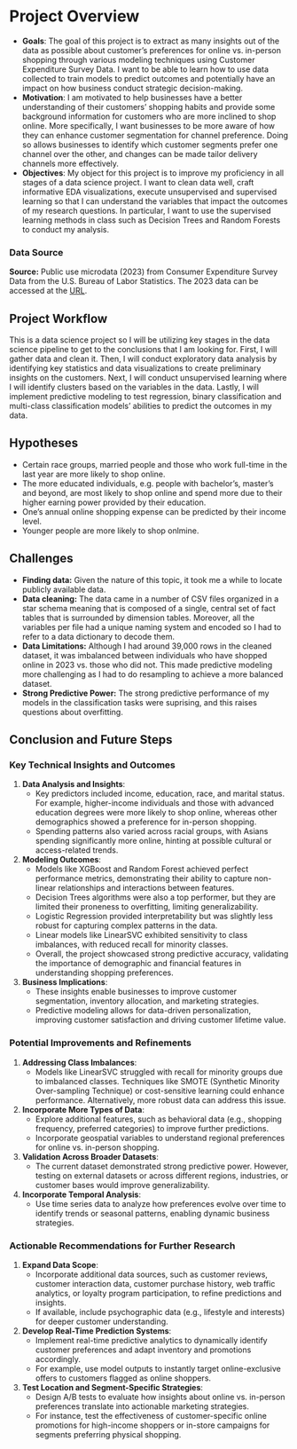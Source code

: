 # Project Overview

- **Goals**: The goal of this project is to extract as many insights out of the data as possible about customer's preferences for online vs. in-person shopping through various modeling techniques using Customer Expenditure Survey Data. I want to be able to learn how to use data collected to train models to predict outcomes and potentially have an impact on how business conduct strategic decision-making. 
- **Motivation**: I am motivated to help businesses have a better understanding of their customers' shopping habits and provide some background information for customers who are more inclined to shop online. More specifically, I want businesses to be more aware of how they can enhance customer segmentation for channel preference. Doing so allows businesses to identify which customer segments prefer one channel over the other, and changes can be made tailor delivery channels more effectively.
- **Objectives**: My object for this project is to improve my proficiency in all stages of a data science project. I want to clean data well, craft informative EDA visualizations, execute unsupervised and supervised learning so that I can understand the variables that impact the outcomes of my research questions. In particular, I want to use the supervised learning methods in class such as Decision Trees and Random Forests to conduct my analysis.


### Data Source
**Source:** Public use microdata (2023) from Consumer Expenditure Survey Data from the U.S. Bureau of Labor Statistics. 
The 2023 data can be accessed at the [URL](https://www.bls.gov/cex/pumd_data.htm#csv).  


## Project Workflow
This is a data science project so I will be utilizing key stages in the data science pipeline to get to the conclusions that I am looking for. First, I will gather data and clean it. Then, I will conduct exploratory data analysis by identifying key statistics and data visualizations to create preliminary insights on the customers. Next, I will conduct unsupervised learning where I will identify clusters based on the  variables in the data. Lastly, I will implement predictive modeling to test regression, binary classification and multi-class classification models' abilities to predict the outcomes in my data. 

## Hypotheses

- Certain race groups, married people and those who work full-time in the last year are more likely to shop online.
- The more educated individuals, e.g. people with bachelor's, master's and beyond, are most likely to shop online and spend more due to their higher earning power provided by their education.
- One's annual online shopping expense can be predicted by their income level. 
- Younger people are more likely to shop onlmine. 

## Challenges

- **Finding data:** Given the nature of this topic, it took me a while to locate publicly available data.
- **Data cleaning:** The data came in a number of CSV files organized in a star schema meaning that is composed of a single, central set of fact tables that is surrounded by dimension tables. Moreover, all the variables per file had a unique naming system and encoded so I had to refer to a data dictionary to decode them.
- **Data Limitations:** Although I had around 39,000 rows in the cleaned dataset, it was imbalanced between individuals who have shopped online in 2023 vs. those who did not. This made predictive modeling more challenging as I had to do resampling to achieve a more balanced dataset. 
- **Strong Predictive Power:** The strong predictive performance of my models in the classification tasks were suprising, and this raises questions about overfitting.

## Conclusion and Future Steps

### Key Technical Insights and Outcomes

1. **Data Analysis and Insights**:  
   - Key predictors included income, education, race, and marital status. For example, higher-income individuals and those with advanced education degrees were more likely to shop online, whereas other demographics showed a preference for in-person shopping.  
   - Spending patterns also varied across racial groups, with Asians spending significantly more online, hinting at possible cultural or access-related trends.  

2. **Modeling Outcomes**:  
   - Models like XGBoost and Random Forest achieved perfect performance metrics, demonstrating their ability to capture non-linear relationships and interactions between features.  
   - Decision Trees algorithms were also a top performer, but they are limited their proneness to overfitting, limiting generalizability. 
   - Logistic Regression provided interpretability but was slightly less robust for capturing complex patterns in the data.  
   - Linear models like LinearSVC exhibited sensitivity to class imbalances, with reduced recall for minority classes.  
   - Overall, the project showcased strong predictive accuracy, validating the importance of demographic and financial features in understanding shopping preferences.

3. **Business Implications**:  
   - These insights enable businesses to improve customer segmentation, inventory allocation, and marketing strategies.  
   - Predictive modeling allows for data-driven personalization, improving customer satisfaction and driving customer lifetime value.

### Potential Improvements and Refinements

1. **Addressing Class Imbalances**:  
   - Models like LinearSVC struggled with recall for minority groups due to imbalanced classes. Techniques like SMOTE (Synthetic Minority Over-sampling Technique) or cost-sensitive learning could enhance performance. Alternatively, more robust data can address this issue.

2. **Incorporate More Types of Data**:  
   - Explore additional features, such as behavioral data (e.g., shopping frequency, preferred categories) to improve further predictions.  
   - Incorporate geospatial variables to understand regional preferences for online vs. in-person shopping.

3. **Validation Across Broader Datasets**:  
   - The current dataset demonstrated strong predictive power. However, testing on external datasets or across different regions, industries, or customer bases would improve generalizability.  

4. **Incorporate Temporal Analysis**:  
   - Use time series data to analyze how preferences evolve over time to identify trends or seasonal patterns, enabling dynamic business strategies.


### Actionable Recommendations for Further Research 

1. **Expand Data Scope**:  
   - Incorporate additional data sources, such as customer reviews, customer interaction data, customer purchase history, web traffic analytics, or loyalty program participation, to refine predictions and insights.  
   - If available, include psychographic data (e.g., lifestyle and interests) for deeper customer understanding.

2. **Develop Real-Time Prediction Systems**:  
   - Implement real-time predictive analytics to dynamically identify customer preferences and adapt inventory and promotions accordingly.  
   - For example, use model outputs to instantly target online-exclusive offers to customers flagged as online shoppers.

3. **Test Location and Segment-Specific Strategies**:  
   - Design A/B tests to evaluate how insights about online vs. in-person preferences translate into actionable marketing strategies.  
   - For instance, test the effectiveness of customer-specific online promotions for high-income shoppers or in-store campaigns for segments preferring physical shopping.

